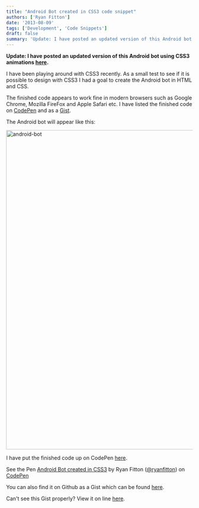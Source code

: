```yaml
---
title: "Android Bot created in CSS3 code snippet"
authors: ['Ryan Fitton']
date: '2013-08-09'
tags: ['Development', 'Code Snippets']
draft: false
summary: 'Update: I have posted an updated version of this Android bot using CSS3 animations here. I have been playing around with CSS3 recently. As a small test to see if it is possible to design with CSS3 I had a goal to create the Android bot in HTML and CSS. The finished code appears to...'
---
```


**Update: I have posted an updated version of this Android bot using CSS3 animations [here](/blog/blog/animated-android-bot-created-in-css3-code-snippet/ "Updated: Animated CSS3 Android Bot").**

I have been playing around with CSS3 recently. As a small test to see if it is possible to design with CSS3 I had a goal to create the Android bot in HTML and CSS.

The finished code appears to work fine in modern browsers such as Google Chrome, Mozilla FireFox and Apple Safari etc. I have listed the finished code on [CodePen](https://codepen.io/ryanfitton/pen/xkjeG) and as a [Gist](https://gist.github.com/ryanfitton/6196475).

The Android bot will appear like this:

<img
loading="lazy"
src="/cdn-cgi/image/quality=75,format=webp/static/img/blog/2013/08/android-bot.png"
alt="android-bot"
width="650"
height="863"
/>

I have put the finished code up on CodePen [here](https://codepen.io/ryanfitton/pen/xkjeG).

See the Pen [Android Bot created in CSS3](https://codepen.io/ryanfitton/pen/xkjeG) by Ryan Fitton ([\@ryanfitton](https://codepen.io/ryanfitton)) on [CodePen](http://codepen.io)

You can also find it on Github as a Gist which can be found [here](https://gist.github.com/ryanfitton/6196475).

Can't see this Gist properly? View it on line [here](https://gist.github.com/ryanfitton/6196475).
